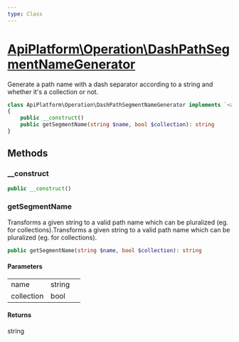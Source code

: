 ```yaml
---
type: Class
---
```


# [ApiPlatform\Operation\DashPathSegmentNameGenerator](/docs/v3.1/reference/Operation/DashPathSegmentNameGenerator)

Generate a path name with a dash separator according to a string and whether it's a collection or not.



```php
class ApiPlatform\Operation\DashPathSegmentNameGenerator implements `<a href="/docs/v3.1/reference/Operation/PathSegmentNameGeneratorInterface">ApiPlatform\Operation\PathSegmentNameGeneratorInterface</a>`, `<a href="/docs/v3.1/reference/Metadata/Operation/PathSegmentNameGeneratorInterface">ApiPlatform\Metadata\Operation\PathSegmentNameGeneratorInterface</a>`
{
    public __construct()
    public getSegmentName(string $name, bool $collection): string
}
```
## Methods

### __construct



```php
public __construct()
```

### getSegmentName

Transforms a given string to a valid path name which can be pluralized (eg. for collections).Transforms a given string to a valid path name which can be pluralized (eg. for collections).

```php
public getSegmentName(string $name, bool $collection): string
```

#### Parameters

<table><tbody>
<tr><td>name</td><td>string</td><td></td></tr><tr><td>collection</td><td>bool</td><td></td></tr>
</tbody>
</table>

#### Returns

string
